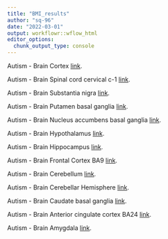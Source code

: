 ```yaml
---
title: "BMI_results"
author: "sq-96"
date: "2022-03-01"
output: workflowr::wflow_html
editor_options:
  chunk_output_type: console
---
```


Autism - Brain Cortex
[link](Autism_Brain_Cortex.html).

Autism - Brain Spinal cord cervical c-1
[link](Autism_Brain_Spinal_cord_cervical_c-1.html).

Autism - Brain Substantia nigra
[link](Autism_Brain_Substantia_nigra.html).

Autism - Brain Putamen basal ganglia
[link](Autism_Brain_Putamen_basal_ganglia.html).

Autism - Brain Nucleus accumbens basal ganglia
[link](Autism_Brain_Nucleus_accumbens_basal_ganglia.html).

Autism - Brain Hypothalamus
[link](Autism_Brain_Hypothalamus.html).

Autism - Brain Hippocampus
[link](Autism_Brain_Hippocampus.html).

Autism - Brain Frontal Cortex BA9
[link](Autism_Brain_Frontal_Cortex_BA9.html).

Autism - Brain Cerebellum
[link](Autism_Brain_Cerebellum.html).

Autism - Brain Cerebellar Hemisphere
[link](Autism_Brain_Cerebellar_Hemisphere.html).

Autism - Brain Caudate basal ganglia
[link](Autism_Brain_Caudate_basal_ganglia.html).

Autism - Brain Anterior cingulate cortex BA24
[link](Autism_Brain_Anterior_cingulate_cortex_BA24.html).

Autism - Brain Amygdala
[link](Autism_Brain_Amygdala.html).